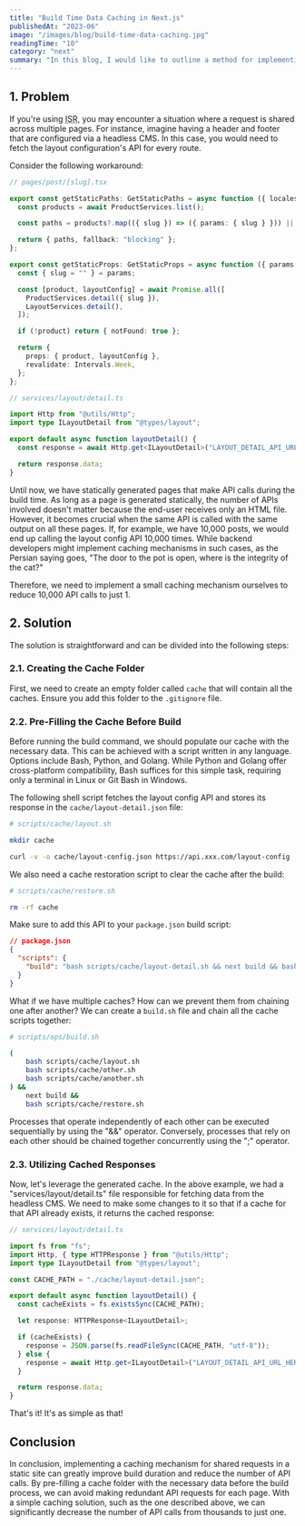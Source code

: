 ```yaml
---
title: "Build Time Data Caching in Next.js"
publishedAt: "2023-06"
image: "/images/blog/build-time-data-caching.jpg"
readingTime: "10"
category: "next"
summary: "In this blog, I would like to outline a method for implementing build-time data caching in Next.js applications."
---
```


## 1. Problem

If you're using <abbr title="Incremental Static Regeneration">ISR</abbr>,
you may encounter a situation where a request is shared across multiple pages.
For instance, imagine having a header and footer that are configured via a headless CMS.
In this case, you would need to fetch the layout configuration's API for every route.

Consider the following workaround:

```typescript
// pages/post/[slug].tsx

export const getStaticPaths: GetStaticPaths = async function ({ locales }) {
  const products = await ProductServices.list();

  const paths = products?.map(({ slug }) => ({ params: { slug } })) || [];

  return { paths, fallback: "blocking" };
};

export const getStaticProps: GetStaticProps = async function ({ params }) {
  const { slug = "" } = params;

  const [product, layoutConfig] = await Promise.all([
    ProductServices.detail({ slug }),
    LayoutServices.detail(),
  ]);

  if (!product) return { notFound: true };

  return {
    props: { product, layoutConfig },
    revalidate: Intervals.Week,
  };
};
```

```typescript
// services/layout/detail.ts

import Http from "@utils/Http";
import type ILayoutDetail from "@types/layout";

export default async function layoutDetail() {
  const response = await Http.get<ILayoutDetail>("LAYOUT_DETAIL_API_URL_HERE");

  return response.data;
}
```

Until now, we have statically generated pages that make API calls during the build time.
As long as a page is generated statically, the number of APIs involved doesn't matter
because the end-user receives only an HTML file.
However, it becomes crucial when the same API is called with the same output on all these pages.
If, for example, we have 10,000 posts, we would end up calling the layout config API 10,000 times.
While backend developers might implement caching mechanisms in such cases,
as the Persian saying goes, "The door to the pot is open, where is the integrity of the cat?"

Therefore, we need to implement a small caching mechanism ourselves to reduce 10,000 API calls to just 1.

## 2. Solution

The solution is straightforward and can be divided into the following steps:

### 2.1. Creating the Cache Folder

First, we need to create an empty folder called `cache` that will contain all the caches.
Ensure you add this folder to the `.gitignore` file.

### 2.2. Pre-Filling the Cache Before Build

Before running the build command, we should populate our cache with the necessary data.
This can be achieved with a script written in any language.
Options include Bash, Python, and Golang.
While Python and Golang offer cross-platform compatibility, Bash suffices for this simple task,
requiring only a terminal in Linux or Git Bash in Windows.

The following shell script fetches the layout config API
and stores its response in the `cache/layout-detail.json` file:

```sh
# scripts/cache/layout.sh

mkdir cache

curl -v -o cache/layout-config.json https://api.xxx.com/layout-config
```

We also need a cache restoration script to clear the cache after the build:

```sh
# scripts/cache/restore.sh

rm -rf cache
```

Make sure to add this API to your `package.json` build script:

```json
// package.json
{
  "scripts": {
    "build": "bash scripts/cache/layout-detail.sh && next build && bash scripts/cache/restore.sh"
  }
}
```

What if we have multiple caches?
How can we prevent them from chaining one after another?
We can create a `build.sh` file and chain all the cache scripts together:

```sh
# scripts/ops/build.sh

(
    bash scripts/cache/layout.sh
    bash scripts/cache/other.sh
    bash scripts/cache/another.sh
) &&
    next build &&
    bash scripts/cache/restore.sh

```

Processes that operate independently of each other can be executed sequentially by using the "&&" operator.
Conversely, processes that rely on each other should be chained together concurrently using the ";" operator.

### 2.3. Utilizing Cached Responses

Now, let's leverage the generated cache.
In the above example, we had a "services/layout/detail.ts" file responsible for fetching data from the headless CMS.
We need to make some changes to it so that if a cache for that API already exists, it returns the cached response:

```typescript
// services/layout/detail.ts

import fs from "fs";
import Http, { type HTTPResponse } from "@utils/Http";
import type ILayoutDetail from "@types/layout";

const CACHE_PATH = "./cache/layout-detail.json";

export default async function layoutDetail() {
  const cacheExists = fs.existsSync(CACHE_PATH);

  let response: HTTPResponse<ILayoutDetail>;

  if (cacheExists) {
    response = JSON.parse(fs.readFileSync(CACHE_PATH, "utf-8"));
  } else {
    response = await Http.get<ILayoutDetail>("LAYOUT_DETAIL_API_URL_HERE");
  }

  return response.data;
}
```

That's it! It's as simple as that!

## Conclusion

In conclusion, implementing a caching mechanism for shared requests in a static site
can greatly improve build duration and reduce the number of API calls.
By pre-filling a cache folder with the necessary data before the build process,
we can avoid making redundant API requests for each page. With a simple caching solution,
such as the one described above, we can significantly
decrease the number of API calls from thousands to just one.
